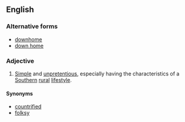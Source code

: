 ==English==

===Alternative forms===
*[[downhome]]
*[[down home]]

===Adjective===
{{en-adj|pos=[[down]][[-]][[home]]}}

#{{chiefly|US}} [[simple|Simple]] and [[unpretentious]], especially having the characteristics of a [[Southern]] [[rural]] [[lifestyle]].

====Synonyms====
* [[countrified]]
* [[folksy]]